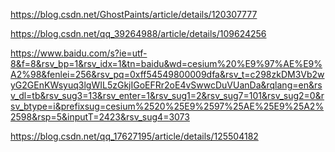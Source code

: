 https://blog.csdn.net/GhostPaints/article/details/120307777


https://blog.csdn.net/qq_39264988/article/details/109624256

https://www.baidu.com/s?ie=utf-8&f=8&rsv_bp=1&rsv_idx=1&tn=baidu&wd=cesium%20%E9%97%AE%E9%A2%98&fenlei=256&rsv_pq=0xff54549800009dfa&rsv_t=c298zkDM3Vb2wyG2GEnKWsyuq3lgWIL5zGkjIGoEFRr2oE4vSwwcDuVUanDa&rqlang=en&rsv_dl=tb&rsv_sug3=13&rsv_enter=1&rsv_sug1=2&rsv_sug7=101&rsv_sug2=0&rsv_btype=i&prefixsug=cesium%2520%25E9%2597%25AE%25E9%25A2%2598&rsp=5&inputT=2423&rsv_sug4=3073

https://blog.csdn.net/qq_17627195/article/details/125504182









